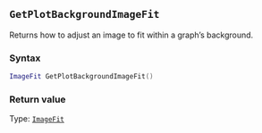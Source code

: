 ::: {.minipage data-latex="{\textwidth}"}
## `GetPlotBackgroundImageFit`

Returns how to adjust an image to fit within a graph's background.

### Syntax {-}

``` .lua
ImageFit GetPlotBackgroundImageFit()
```

### Return value {-}

Type: [`ImageFit`](#imagefit)
:::
